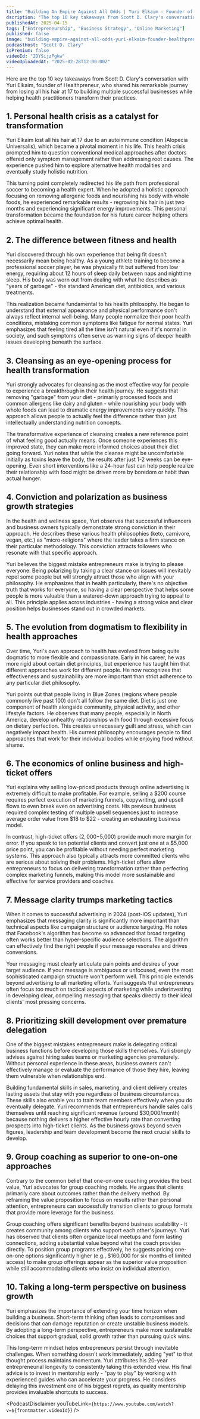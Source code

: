 ```yaml
---
title: "Building An Empire Against All Odds | Yuri Elkaim - Founder of Healthpreneur"
dscription: "The top 10 key takeaways from Scott D. Clary's conversation with Yuri Elkaim, founder of Healthpreneur, who shared his remarkable journey from losing all his hair at 17 to building multiple successful businesses while helping health practitioners transform their practices."
publishedAt: 2025-04-15
tags: ["Entrepreneurship", "Business Strategy", "Online Marketing"]
published: false
image: "building-empire-against-all-odds-yuri-elkaim-founder-healthpreneur.jpg"
podcastHost: "Scott D. Clary"
isPremium: false
videoId: "2DYSijzPgkw"
videoUploadedAt: "2025-02-28T12:00:00Z"
---
```



<PodcastSummaryPageLayout frontmatter={frontmatter}>

Here are the top 10 key takeaways from Scott D. Clary's conversation with Yuri Elkaim, founder of Healthpreneur, who shared his remarkable journey from losing all his hair at 17 to building multiple successful businesses while helping health practitioners transform their practices.

## 1. Personal health crisis as a catalyst for transformation

Yuri Elkaim lost all his hair at 17 due to an autoimmune condition (Alopecia Universalis), which became a pivotal moment in his life. This health crisis prompted him to question conventional medical approaches after doctors offered only symptom management rather than addressing root causes. The experience pushed him to explore alternative health modalities and eventually study holistic nutrition.

This turning point completely redirected his life path from professional soccer to becoming a health expert. When he adopted a holistic approach focusing on removing allergenic foods and nourishing his body with whole foods, he experienced remarkable results - regrowing his hair in just two months and experiencing significant energy improvements. This personal transformation became the foundation for his future career helping others achieve optimal health.

## 2. The difference between fitness and health

Yuri discovered through his own experience that being fit doesn't necessarily mean being healthy. As a young athlete training to become a professional soccer player, he was physically fit but suffered from low energy, requiring about 12 hours of sleep daily between naps and nighttime sleep. His body was worn out from dealing with what he describes as "years of garbage" - the standard American diet, antibiotics, and various treatments.

This realization became fundamental to his health philosophy. He began to understand that external appearance and physical performance don't always reflect internal well-being. Many people normalize their poor health conditions, mistaking common symptoms like fatigue for normal states. Yuri emphasizes that feeling tired all the time isn't natural even if it's normal in society, and such symptoms often serve as warning signs of deeper health issues developing beneath the surface.

## 3. Cleansing as an eye-opening process for health transformation

Yuri strongly advocates for cleansing as the most effective way for people to experience a breakthrough in their health journey. He suggests that removing "garbage" from your diet - primarily processed foods and common allergens like dairy and gluten - while nourishing your body with whole foods can lead to dramatic energy improvements very quickly. This approach allows people to actually feel the difference rather than just intellectually understanding nutrition concepts.

The transformative experience of cleansing creates a new reference point of what feeling good actually means. Once someone experiences this improved state, they can make more informed choices about their diet going forward. Yuri notes that while the cleanse might be uncomfortable initially as toxins leave the body, the results after just 1-2 weeks can be eye-opening. Even short interventions like a 24-hour fast can help people realize their relationship with food might be driven more by boredom or habit than actual hunger.

## 4. Conviction and polarization as business growth strategies

In the health and wellness space, Yuri observes that successful influencers and business owners typically demonstrate strong conviction in their approach. He describes these various health philosophies (keto, carnivore, vegan, etc.) as "micro-religions" where the leader takes a firm stance on their particular methodology. This conviction attracts followers who resonate with that specific approach.

Yuri believes the biggest mistake entrepreneurs make is trying to please everyone. Being polarizing by taking a clear stance on issues will inevitably repel some people but will strongly attract those who align with your philosophy. He emphasizes that in health particularly, there's no objective truth that works for everyone, so having a clear perspective that helps some people is more valuable than a watered-down approach trying to appeal to all. This principle applies across industries - having a strong voice and clear position helps businesses stand out in crowded markets.

## 5. The evolution from dogmatism to flexibility in health approaches

Over time, Yuri's own approach to health has evolved from being quite dogmatic to more flexible and compassionate. Early in his career, he was more rigid about certain diet principles, but experience has taught him that different approaches work for different people. He now recognizes that effectiveness and sustainability are more important than strict adherence to any particular diet philosophy.

Yuri points out that people living in Blue Zones (regions where people commonly live past 100) don't all follow the same diet. Diet is just one component of health alongside community, physical activity, and other lifestyle factors. He observes that many people, especially in North America, develop unhealthy relationships with food through excessive focus on dietary perfection. This creates unnecessary guilt and stress, which can negatively impact health. His current philosophy encourages people to find approaches that work for their individual bodies while enjoying food without shame.

## 6. The economics of online business and high-ticket offers

Yuri explains why selling low-priced products through online advertising is extremely difficult to make profitable. For example, selling a $200 course requires perfect execution of marketing funnels, copywriting, and upsell flows to even break even on advertising costs. His previous business required complex testing of multiple upsell sequences just to increase average order value from $18 to $22 - creating an exhausting business model.

In contrast, high-ticket offers ($2,000-$5,000) provide much more margin for error. If you speak to ten potential clients and convert just one at a $5,000 price point, you can be profitable without needing perfect marketing systems. This approach also typically attracts more committed clients who are serious about solving their problems. High-ticket offers allow entrepreneurs to focus on delivering transformation rather than perfecting complex marketing funnels, making this model more sustainable and effective for service providers and coaches.

## 7. Message clarity trumps marketing tactics

When it comes to successful advertising in 2024 (post-iOS updates), Yuri emphasizes that messaging clarity is significantly more important than technical aspects like campaign structure or audience targeting. He notes that Facebook's algorithm has become so advanced that broad targeting often works better than hyper-specific audience selections. The algorithm can effectively find the right people if your message resonates and drives conversions.

Your messaging must clearly articulate pain points and desires of your target audience. If your message is ambiguous or unfocused, even the most sophisticated campaign structure won't perform well. This principle extends beyond advertising to all marketing efforts. Yuri suggests that entrepreneurs often focus too much on tactical aspects of marketing while underinvesting in developing clear, compelling messaging that speaks directly to their ideal clients' most pressing concerns.

## 8. Prioritizing skill development over premature delegation

One of the biggest mistakes entrepreneurs make is delegating critical business functions before developing those skills themselves. Yuri strongly advises against hiring sales teams or marketing agencies prematurely. Without personal experience in these areas, business owners can't effectively manage or evaluate the performance of those they hire, leaving them vulnerable when relationships end.

Building fundamental skills in sales, marketing, and client delivery creates lasting assets that stay with you regardless of business circumstances. These skills also enable you to train team members effectively when you do eventually delegate. Yuri recommends that entrepreneurs handle sales calls themselves until reaching significant revenue (around $30,000/month) because nothing delivers a higher effective hourly rate than converting prospects into high-ticket clients. As the business grows beyond seven figures, leadership and team development become the next crucial skills to develop.

## 9. Group coaching as superior to one-on-one approaches

Contrary to the common belief that one-on-one coaching provides the best value, Yuri advocates for group coaching models. He argues that clients primarily care about outcomes rather than the delivery method. By reframing the value proposition to focus on results rather than personal attention, entrepreneurs can successfully transition clients to group formats that provide more leverage for the business.

Group coaching offers significant benefits beyond business scalability - it creates community among clients who support each other's journeys. Yuri has observed that clients often organize local meetups and form lasting connections, adding substantial value beyond what the coach provides directly. To position group programs effectively, he suggests pricing one-on-one options significantly higher (e.g., $160,000 for six months of limited access) to make group offerings appear as the superior value proposition while still accommodating clients who insist on individual attention.

## 10. Taking a long-term perspective on business growth

Yuri emphasizes the importance of extending your time horizon when building a business. Short-term thinking often leads to compromises and decisions that can damage reputation or create unstable business models. By adopting a long-term perspective, entrepreneurs make more sustainable choices that support gradual, solid growth rather than pursuing quick wins.

This long-term mindset helps entrepreneurs persist through inevitable challenges. When something doesn't work immediately, adding "yet" to that thought process maintains momentum. Yuri attributes his 20-year entrepreneurial longevity to consistently taking this extended view. His final advice is to invest in mentorship early - "pay to play" by working with experienced guides who can accelerate your progress. He considers delaying this investment one of his biggest regrets, as quality mentorship provides invaluable shortcuts to success.

<PodcastDisclaimer
  youTubeLink={`https://www.youtube.com/watch?v=${frontmatter.videoId}`}
/>

</PodcastSummaryPageLayout>

